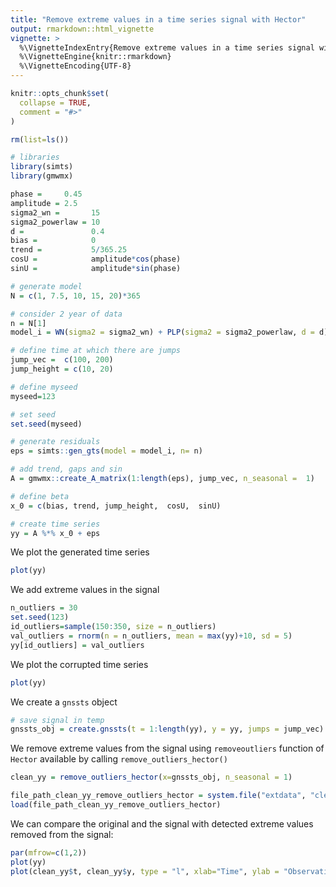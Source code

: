 ```yaml
---
title: "Remove extreme values in a time series signal with Hector"
output: rmarkdown::html_vignette
vignette: >
  %\VignetteIndexEntry{Remove extreme values in a time series signal with Hector}
  %\VignetteEngine{knitr::rmarkdown}
  %\VignetteEncoding{UTF-8}
---
```

```r
knitr::opts_chunk$set(
  collapse = TRUE,
  comment = "#>"
)

```

```r
rm(list=ls())
```

```r
# libraries
library(simts)
library(gmwmx)
```

```r
phase =     0.45
amplitude = 2.5
sigma2_wn =       15
sigma2_powerlaw = 10
d =               0.4
bias =            0
trend =           5/365.25
cosU =            amplitude*cos(phase)
sinU =            amplitude*sin(phase)

# generate model
N = c(1, 7.5, 10, 15, 20)*365

# consider 2 year of data
n = N[1]
model_i = WN(sigma2 = sigma2_wn) + PLP(sigma2 = sigma2_powerlaw, d = d) 

# define time at which there are jumps
jump_vec =  c(100, 200)
jump_height = c(10, 20)

# define myseed
myseed=123

# set seed
set.seed(myseed)

# generate residuals
eps = simts::gen_gts(model = model_i, n= n)

# add trend, gaps and sin
A = gmwmx::create_A_matrix(1:length(eps), jump_vec, n_seasonal =  1)

# define beta
x_0 = c(bias, trend, jump_height,  cosU,  sinU)

# create time series
yy = A %*% x_0 + eps
```

We plot the generated time series
```r
plot(yy)
```

We add extreme values in the signal
```r
n_outliers = 30
set.seed(123)
id_outliers=sample(150:350, size = n_outliers)
val_outliers = rnorm(n = n_outliers, mean = max(yy)+10, sd = 5)
yy[id_outliers] = val_outliers
```


We plot the corrupted time series
```r
plot(yy)
```

We create a `gnssts` object 
```r
# save signal in temp
gnssts_obj = create.gnssts(t = 1:length(yy), y = yy, jumps = jump_vec)
```

We remove extreme values from the signal using `removeoutliers` function of `Hector` available by calling `remove_outliers_hector()`
```r
clean_yy = remove_outliers_hector(x=gnssts_obj, n_seasonal = 1)
```

```r
file_path_clean_yy_remove_outliers_hector = system.file("extdata", "clean_yy.rda", package = "gmwmx", mustWork = T)
load(file_path_clean_yy_remove_outliers_hector)
```

We can compare the original and the signal with detected extreme values removed from the signal:
```r
par(mfrow=c(1,2))
plot(yy)
plot(clean_yy$t, clean_yy$y, type = "l", xlab="Time", ylab = "Observation")
```


